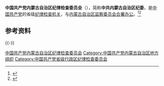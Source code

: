{{Infobox PRCG|nocat
|中共机构名称 = 中国共产党内蒙古自治区纪律检查委员会{{MongolUnicode|ᠳᠤᠮᠳᠠᠳᠤ<br>ᠤᠯᠤᠰ ᠤᠨ<br>ᠡᠪ ᠬᠠᠮᠲᠤ<br>ᠨᠠᠮ ᠤᠨ<br>ᠥᠪᠥᠷ<br>ᠮᠣᠩᠭᠣᠯ ᠤᠨ<br>ᠥᠪᠡᠷᠲᠡᠭᠡᠨ<br>ᠵᠠᠰᠠᠬᠤ<br>ᠣᠷᠣᠨ ᠤ<br>ᠰᠠᠬᠢᠯᠭ᠎ᠠ<br>ᠪᠠᠲᠤ<br>ᠪᠠᠶᠢᠴᠠᠭᠠᠬᠤ<br>ᠬᠣᠷᠢᠶ᠎ᠠ}}
|标志1    = Danghui_R.svg
|合署办公 = [[内蒙古自治区监察委员会|内蒙古自治区监察委员会]]
|人员名称 = 委员
|职位1    = [[纪委书记|书记]]
|人员1    = [[刘爽_(1969年)|刘　爽]]
|职位2    = 副书记
|人员2    = [[陈继清|陈继清]]{{wrap}}[[潘勇|潘勇]]{{wrap}}[[云春生|云春生]](蒙古族){{wrap}}{{wrap}}[[亢学栋|亢学栋]]
|人数2    = 4
|上级机构 = [[中国共产党中央纪律检查委员会|中国共产党中央纪律检查委员会]]<br>[[中国共产党内蒙古自治区代表大会|中国共产党内蒙古自治区代表大会]]<ref>《[[中国共产党章程|中国共产党章程]]》[[s:中国共产党章程#第四十三条|第四十三条]]</ref>
|机构类型 = [[中国共产党|中国共产党]][[内蒙古自治区|内蒙古自治区]][[中国共产党纪律检查机关|纪律检查机关]]
|行政级别 = 副省级
|地址1    =
|网址    =http://www.nmgjjjc.gov.cn/
}}

'''中国共产党内蒙古自治区纪律检查委员会'''（{{mong|m=ᠳᠤᠮᠳᠠᠳᠤ<br>ᠤᠯᠤᠰ ᠤᠨ<br>ᠡᠪ ᠬᠠᠮᠲᠤ<br>ᠨᠠᠮ ᠤᠨ<br>ᠥᠪᠥᠷ<br>ᠮᠣᠩᠭᠣᠯ ᠤᠨ<br>ᠥᠪᠡᠷᠲᠡᠭᠡᠨ<br>ᠵᠠᠰᠠᠬᠤ<br>ᠣᠷᠣᠨ ᠤ<br>ᠰᠠᠬᠢᠯᠭ᠎ᠠ<br>ᠪᠠᠲᠤ<br>ᠪᠠᠶᠢᠴᠠᠭᠠᠬᠤ<br>ᠬᠣᠷᠢᠶ᠎ᠠ}}），简称'''中共内蒙古自治区纪委'''，是[[中国共产党|中国共产党]]的省级[[中国共产党纪律检查机关|纪律检查机关]]，与[[内蒙古自治区监察委员会|内蒙古自治区监察委员会]][[合署办公|合署办公]]。<ref>{{Cite book|title=新语词大词典|author=韩明安主编|publisher=黑龙江人民出版社|year=1991|isbn=|location=哈尔滨|pages=}}</ref><ref>{{Cite book|title=军事大辞海 • 上|author=熊武一, 周家法总编; 卓名信, 厉新光, 徐继昌等主编|publisher=长城出版社|year=2000|isbn=|location=北京|pages=}}</ref>

== 参考资料 ==
{{reflist}}

{{-}}
{{党和国家机构|内蒙古自治区|level=高级}}
{{中华人民共和国各省级行政区|纪律检查委员会|中国共产党}}
{{内蒙古自治区领导人}}

[[Category:中国共产党内蒙古自治区纪律检查委员会|]]
[[Category:中国共产党内蒙古自治区地方组织|Category:中国共产党内蒙古自治区地方组织]]
[[Category:中国共产党省级行政区纪律检查委员会|Category:中国共产党省级行政区纪律检查委员会]]